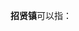 '''招贤镇'''可以指：
{{PRC admin/disambig|14/11/24/108/000|33/08/22/108/000|36/01/05/100/000|37/11/22/102/000|61/03/29/102/000}}
{{disambig|cat=三字中国镇名消歧义}}